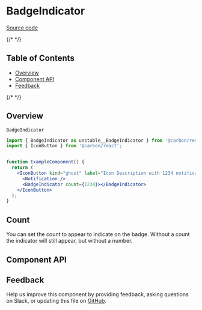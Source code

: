 
<Meta isTemplate />

# BadgeIndicator

[Source code](https://github.com/carbon-design-system/carbon/tree/main/packages/react/src/components/BadgeIndicator)
&nbsp;

{/* <!-- START doctoc generated TOC please keep comment here to allow auto update --> <!-- DON'T EDIT THIS SECTION, INSTEAD RE-RUN doctoc TO UPDATE --> */}

## Table of Contents

- [Overview](#overview)
- [Component API](#component-api)
- [Feedback](#feedback)

{/* <!-- END doctoc generated TOC please keep comment here to allow auto update --> */}

## Overview

`BadgeIndicator`

```jsx
import { BadgeIndicator as unstable__BadgeIndicator } from '@carbon/react';
import { IconButton } from '@carbon/react';


function ExampleComponent() {
  return (
    <IconButton kind="ghost" label="Icon Description with 1234 notifications">
      <Notification />
      <BadgeIndicator count={1234}></BadgeIndicator>
    </IconButton>
  );
}
```

## Count

You can set the count to appear to indicate on the badge. Without a count the indicator will still appear, but without a number. 

## Component API

<ArgTypes />

## Feedback

Help us improve this component by providing feedback, asking questions on Slack,
or updating this file on
[GitHub](https://github.com/carbon-design-system/carbon/edit/main/packages/react/src/components/IconIndicator/IconIndicator.mdx).